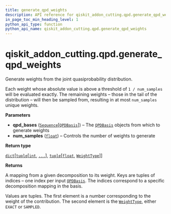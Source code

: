 ```yaml
---
title: generate_qpd_weights
description: API reference for qiskit_addon_cutting.qpd.generate_qpd_weights
in_page_toc_min_heading_level: 1
python_api_type: function
python_api_name: qiskit_addon_cutting.qpd.generate_qpd_weights
---
```


<span id="qiskit-addon-cutting-qpd-generate-qpd-weights" />

# qiskit\_addon\_cutting.qpd.generate\_qpd\_weights

<Function id="qiskit_addon_cutting.qpd.generate_qpd_weights" isDedicatedPage={true} github="https://github.com/Qiskit/qiskit-addon-cutting/tree/stable/0.9/qiskit_addon_cutting/qpd/weights.py" signature="generate_qpd_weights(qpd_bases, num_samples=1000)">
  Generate weights from the joint quasiprobability distribution.

  Each weight whose absolute value is above a threshold of `1 / num_samples` will be evaluated exactly. The remaining weights – those in the tail of the distribution – will then be sampled from, resulting in at most `num_samples` unique weights.

  **Parameters**

  *   **qpd\_bases** ([`Sequence`](https://docs.python.org/3/library/collections.abc.html#collections.abc.Sequence "(in Python v3.13)")\[[`QPDBasis`](qpd-qpd-basis "qiskit_addon_cutting.qpd.qpd_basis.QPDBasis")]) – The [`QPDBasis`](qpd-qpd-basis "qiskit_addon_cutting.qpd.QPDBasis") objects from which to generate weights
  *   **num\_samples** ([`float`](https://docs.python.org/3/library/functions.html#float "(in Python v3.13)")) – Controls the number of weights to generate

  **Return type**

  [`dict`](https://docs.python.org/3/library/stdtypes.html#dict "(in Python v3.13)")\[[`tuple`](https://docs.python.org/3/library/stdtypes.html#tuple "(in Python v3.13)")\[[`int`](https://docs.python.org/3/library/functions.html#int "(in Python v3.13)"), [`...`](https://docs.python.org/3/library/constants.html#Ellipsis "(in Python v3.13)")], [`tuple`](https://docs.python.org/3/library/stdtypes.html#tuple "(in Python v3.13)")\[[`float`](https://docs.python.org/3/library/functions.html#float "(in Python v3.13)"), [`WeightType`](qpd-weight-type "qiskit_addon_cutting.qpd.weights.WeightType")]]

  **Returns**

  A mapping from a given decomposition to its weight. Keys are tuples of indices – one index per input [`QPDBasis`](qpd-qpd-basis "qiskit_addon_cutting.qpd.QPDBasis"). The indices correspond to a specific decomposition mapping in the basis.

  Values are tuples. The first element is a number corresponding to the weight of the contribution. The second element is the [`WeightType`](qpd-weight-type "qiskit_addon_cutting.qpd.WeightType"), either `EXACT` or `SAMPLED`.
</Function>

